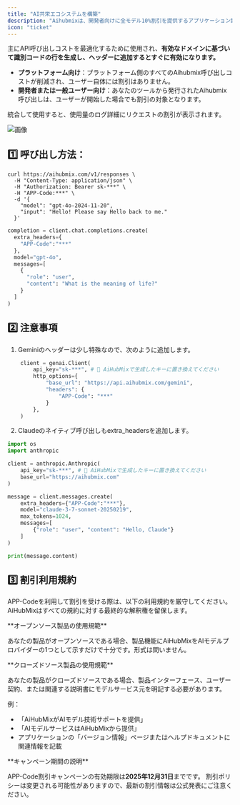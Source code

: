 ```yaml
---
title: "AI共栄エコシステムを構築"
description: "Aihubmixは、開発者向けに全モデル10%割引を提供するアプリケーション識別コードAPP-Codeをリリースしました。"
icon: "ticket"
---
```


主にAPI呼び出しコストを最適化するために使用され、**有効なドメインに基づいて識別コードの行を生成し、ヘッダーに追加するとすぐに有効になります。**

- **プラットフォーム向け**：プラットフォーム側のすべてのAihubmix呼び出しコストが削減され、ユーザー自体には割引はありません。
- **開発者または一般ユーザー向け**：あなたのツールから発行されたAihubmix呼び出しは、ユーザーが開始した場合でも割引の対象となります。

統合して使用すると、使用量のログ詳細にリクエストの割引が表示されます。

![画像](/media/en/app-code.png)

## 1️⃣ 呼び出し方法：

<CodeGroup>

```shell Curl 方式
curl https://aihubmix.com/v1/responses \       
  -H "Content-Type: application/json" \
  -H "Authorization: Bearer sk-***" \
  -H "APP-Code:***" \
  -d '{
    "model": "gpt-4o-2024-11-20",
    "input": "Hello! Please say Hello back to me."
  }'
```


```py Openai sdk 方式
completion = client.chat.completions.create(
  extra_headers={
    "APP-Code":"***"
  },
  model="gpt-4o",
  messages=[
    {
      "role": "user",
      "content": "What is the meaning of life?"
    }
  ]
)
```

</CodeGroup>

## 2️⃣ 注意事項

1. Geminiのヘッダーは少し特殊なので、次のように追加します。

```py Python
    client = genai.Client(
        api_key="sk-***", # 🔑 AiHubMixで生成したキーに置き換えてください
        http_options={
            "base_url": "https://api.aihubmix.com/gemini",
            "headers": {
                "APP-Code": "***"
            }
        },
    )
```

2. Claudeのネイティブ呼び出しもextra_headersを追加します。

```py Python
import os
import anthropic

client = anthropic.Anthropic(
    api_key="sk-***", # 🔑 AiHubMixで生成したキーに置き換えてください
    base_url="https://aihubmix.com"
)

message = client.messages.create(
    extra_headers={"APP-Code":"***"},
    model="claude-3-7-sonnet-20250219",
    max_tokens=1024,
    messages=[
        {"role": "user", "content": "Hello, Claude"}
    ]
)

print(message.content) 
```

## 3️⃣ 割引利用規約

APP-Codeを利用して割引を受ける際は、以下の利用規約を厳守してください。AiHubMixはすべての規約に対する最終的な解釈権を留保します。

<Note>
  **オープンソース製品の使用規範**

  あなたの製品がオープンソースである場合、製品機能にAiHubMixをAIモデルプロバイダーの1つとして示すだけで十分です。形式は問いません。
</Note>

<Note>
  **クローズドソース製品の使用規範**

  あなたの製品がクローズドソースである場合、製品インターフェース、ユーザー契約、または関連する説明書にモデルサービス元を明記する必要があります。

  例：

  - 「AiHubMixがAIモデル技術サポートを提供」
  - 「AIモデルサービスはAiHubMixから提供」
  - アプリケーションの「バージョン情報」ページまたはヘルプドキュメントに関連情報を記載
</Note>

<Note>
  **キャンペーン期間の説明**

  APP-Code割引キャンペーンの有効期限は**2025年12月31日**までです。
  割引ポリシーは変更される可能性がありますので、最新の割引情報は公式発表にご注意ください。
</Note>